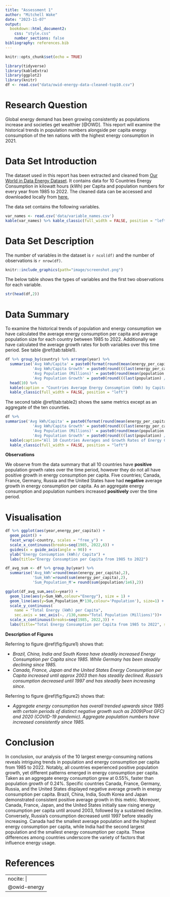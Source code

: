 ```yaml
---
title: "Assessment 1"
author: "Mitchell Wake"
date: "2023-11-07"
output: 
  bookdown::html_document2:
    css: "style.css"
    number_sections: false 
bibliography: references.bib
---
```


```r
knitr::opts_chunk$set(echo = TRUE)
```

```r
library(tidyverse)
library(kableExtra)
library(ggplot2)
library(knitr)
df <- read.csv("data/owid-energy-data-cleaned-top10.csv")
```

# Research Question

Global energy demand has been growing consistently as populations increase and societies get wealthier [@OWD]. This report will examine the historical trends in population numbers alongside per capita energy consumption of the ten nations with the highest energy consumption in 2021.

# Data Set Introduction

The dataset used in this report has been extracted and cleaned from [Our World in Data Energy Dataset](https://ourworldindata.org/energy). It contains data for 10 Countries Energy Consumption in kilowatt hours (kWh) per Capita and population numbers for every year from 1985 to 2022. The cleaned data can be accessed and downloaded locally from [here.](Data/owid-energy-data-cleaned-top10.csv)

The data set contains the following variables.

```r
var_names <- read.csv('data/variable_names.csv')
kable(var_names) %>% kable_classic(full_width = FALSE, position = "left")
```


# Data Set Description

The number of variables in the dataset is `r ncol(df)` and the number of observations is `r nrow(df)`.

```r
knitr::include_graphics(path="image/screenshot.png")
```

The below table shows the types of variables and the first two observations for each variable.

```r
str(head(df,2))
```

# Data Summary
To examine the historical trends of population and energy consumption we have calculated the average energy consumption per capita and average population size for each country between 1985 to 2022. Additionally we have calculated the average growth rates for both variables over this time period. See table \@ref(tab:table1).

```r
df %>% group_by(country) %>% arrange(year) %>%
  summarise('Avg kWh/Capita' = paste0(format(round(mean(energy_per_capita), 2),big.mark=",")),
            'Avg kWh/Capita Growth' = paste0(round(((last(energy_per_capita) / first(energy_per_capita))^(1 / (n() - 1)) - 1) * 100, 2), "%"),
            'Avg Population (Millions)' = paste0(round(mean(population / 1e6), 2), "M"),
            'Avg Population Growth' = paste0(round(((last(population) / first(population))^(1 / (n() - 1)) - 1) * 100, 2), "%")) %>%
  head(10) %>%
  kable(caption = "Countries Average Energy Consumption (kWh) by Capita and Population (Millions) from 1985 to 2022") %>%
  kable_classic(full_width = FALSE, position = "left")
```

The second table \@ref(tab:table2) shows the same metrics except as an aggregate of the ten counrties.

```r
df %>% 
summarise('Avg kWh/Capita' = paste0(format(round(mean(energy_per_capita), 2),big.mark=",")),
            'Avg kWh/Capita Growth' = paste0(round(((last(energy_per_capita) / first(energy_per_capita))^(1 / (n() - 1)) - 1) * 100, 2), "%"),
            'Avg Population (Millions)' = paste0(round(mean(population / 1e6), 2), "M"),
            'Avg Population Growth' = paste0(round(((last(population) / first(population))^(1 / (n() - 1)) - 1) * 100, 2), "%")) %>% 
  kable(caption="All 10 Countries Averages and Growth Rates of Energy Consumption (kWh) by Capita and Population (Millions)") %>%
  kable_classic(full_width = FALSE, position = "left")

```

**Observations**

We observe from the data summary that all 10 countries have **positive** population growth rates over the time period, however they do not all have positive growth in energy consumption per capita. Five countries; Canada, France, Germany, Russia and the United States have had **negative** average growth in energy consumption per capita. As an aggregate energy consumption and population numbers increased **positively** over the time period.

# Visualisation

```r
df %>% ggplot(aes(year,energy_per_capita)) + 
  geom_point() + 
  facet_wrap(~country, scales = "free_y") +
  scale_x_continuous(breaks=seq(1985, 2022,6)) +
  guides(x = guide_axis(angle = 90)) +
  ylab("Energy Consumption (kWh)/ Capita") +
  labs(title="Energy Consumption per Capita from 1985 to 2022")

```

```r
df_avg_sum <- df %>% group_by(year) %>% 
  summarise('Avg_kWh'=round(mean(energy_per_capita),2),
            'Sum_kWh'=round(sum(energy_per_capita),2),
            'Sum_Population_M'= round(sum(population/1e6),2))
```

```r
ggplot(df_avg_sum,aes(x=year)) + 
  geom_line(aes(y=Sum_kWh,colour="Energy"), size = 1) +
  geom_line(aes(y=Sum_Population_M*130,colour='Population'), size=1) +
  scale_y_continuous(
    name = "Total Energy (kWh) per Capita",
    sec.axis = sec_axis(~. /130,name="Total Population (Millions)"))+
  scale_x_continuous(breaks=seq(1985, 2022,3)) +
  labs(title="Total Energy Consumption per Capita from 1985 to 2022", subtitle = "Aggregate data from the 10 largest Nations by Energy Consumption")
```

**Description of Figures**

Referring to figure \@ref(fig:figure1) shows that:

* *Brazil, China, India and South Korea have steadily increased Energy Consumption per Capita since 1985. While Germany has been steadily declining since 1985.*
* *Canada, France, Japan and the United States Energy Consumption per Capita increased until approx 2003 then has steadily declined. Russia's consumption decreased until 1997 and has steadily been increasing since.*

Referring to figure \@ref(fig:figure2) shows that:

* *Aggregate energy consumption has overall trended upwards since 1985 with certain periods of distinct negative growth such as 2009(Post GFC) and 2020 (COVID-19 pandemic). Aggregate population numbers have increased consistently since 1985.*


# Conclusion

In conclusion, our analysis of the 10 largest energy-consuming nations reveals intriguing trends in population and energy consumption per capita from 1985 to 2022. Notably, all countries experienced positive population growth, yet different patterns emerged in energy consumption per capita. Taken as an aggregate energy consumption grew at 0.55%, faster than population growth of 0.24%. Specific countries Canada, France, Germany, Russia, and the United States displayed negative average growth in energy consumption per capita. Brazil, China, India, South Korea and Japan demonstrated consistent positive average growth in this metric. Moreover, Canada, France, Japan, and the United States initially saw rising energy consumption per capita until around 2003, followed by a sustained decline. Conversely, Russia's consumption decreased until 1997 before steadily increasing. Canada had the smallest average population and the highest energy consumption per capita, while India had the second largest population and the smallest energy consumption per capita. These differences among countries underscore the variety of factors that influence energy usage.
 
# References

---
nocite: |
  @owid-energy
---


